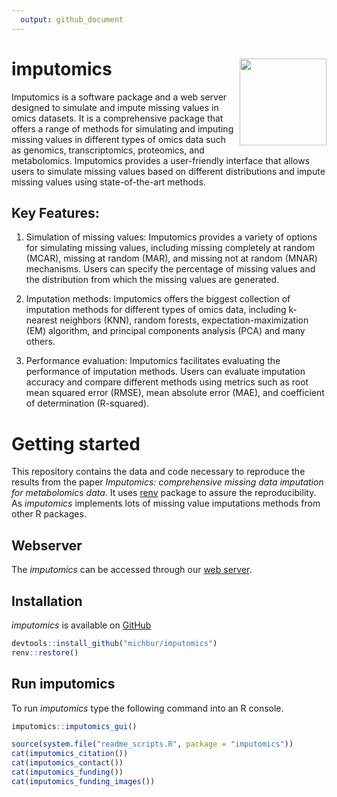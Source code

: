 ```yaml
---
  output: github_document
---
```


# imputomics <img src='https://raw.githubusercontent.com/BioGenies/imputomics/main/inst/imputomics_logo.png' align="right" height="139"/>


Imputomics is a software package  and a web server designed to simulate and impute 
missing values in omics datasets. It is a comprehensive package that offers a range 
of methods for simulating and imputing missing values in different types of omics 
data such as genomics, transcriptomics, proteomics, and metabolomics. Imputomics 
provides a user-friendly interface that allows users to simulate missing values 
based on different distributions and impute missing values using state-of-the-art 
methods. 

## Key Features:

1. Simulation of missing values: Imputomics provides a variety of options for simulating 
missing values, including missing completely at random (MCAR), missing at random (MAR), 
and missing not at random (MNAR) mechanisms. Users can specify the percentage of 
missing values and the distribution from which the missing values are generated.

2. Imputation methods: Imputomics offers the biggest collection of imputation 
methods for different types of omics data, including k-nearest neighbors (KNN), 
random forests, expectation-maximization (EM) algorithm, and principal components
analysis (PCA) and many others. 

3. Performance evaluation: Imputomics facilitates evaluating the performance of 
imputation methods. Users can evaluate imputation accuracy and compare different 
methods using metrics such as root mean squared error (RMSE), mean absolute 
error (MAE), and coefficient of determination (R-squared).



# Getting started


This repository contains the data and code necessary to reproduce the results from the paper *Imputomics: comprehensive missing data imputation for metabolomics data*. It uses [renv](https://CRAN.R-project.org/package=renv) package to assure the reproducibility. As *imputomics* implements lots of missing value imputations methods from other R packages.

## Webserver

The *imputomics* can be accessed through our [web server](http://imputomics.umb.edu.pl/).

## Installation

*imputomics* is available on [GitHub](https://github.com/BioGenies/imputomics)

```R
devtools::install_github("michbur/imputomics")
renv::restore()
```

## Run imputomics

To run *imputomics* type the following command into an R console.

```R
imputomics::imputomics_gui()
```

<!-- # How to cite -->

```r
source(system.file("readme_scripts.R", package = "imputomics"))
cat(imputomics_citation())
cat(imputomics_contact())
cat(imputomics_funding())
cat(imputomics_funding_images())
```
